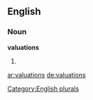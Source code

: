 
==English==

===Noun===
'''valuations'''

# {{plural of|[[valuation]]}}

[[Category:English plurals]]

[[ar:valuations]]
[[de:valuations]]